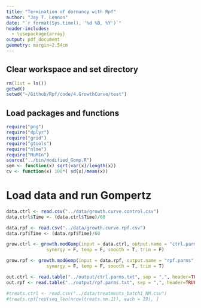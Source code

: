 ```yaml
---
title: "Termination of dormancy with Rpf"
author: "Jay T. Lennon"
date: "`r format(Sys.time(), '%d %B, %Y')`"
header-includes:
  - \usepackage{array}
output: pdf_document
geometry: margin=2.54cm
---
```


## Clear workspace and set directory
```r
rm(list = ls())
getwd()
setwd("~/Github/Rpf/code/4.GrowthCurve/test")
```

## Load packages and functions
```r
require("png")
require("dplyr")
require("grid")
require("gtools")
require("nlme")
require("MuMIn")
source("../bin/modified_Gomp.R")
sem <- function(x) sqrt(var(x)/length(x))
cv <- function(x) 100*( sd(x)/mean(x))
```

# Load data and run Gompertz
```r
data.ctrl <- read.csv("../data/growth.curve.control.csv")
data.ctrl$Time <- (data.ctrl$Time)/60

data.rpf <- read.csv("../data/growth.curve.rpf.csv")
data.rpf$Time <- (data.rpf$Time)/60

grow.ctrl <- growth.modGomp(input = data.ctrl, output.name = "ctrl.parms",
               synergy = F, temp = F, smooth = T, trim = F)

grow.rpf <- growth.modGomp(input = data.rpf, output.name = "rpf.parms",
               synergy = F, temp = F, smooth = T, trim = T)

out.ctrl <- read.table("../output/ctrl.parms.txt", sep = ",", header=TRUE)
out.rpf <- read.table("../output/rpf.parms.txt", sep = ",", header=TRUE)

#treats.ctrl <- read.csv("../data/treatments_batch1_NM.csv")
#treats.rpf[rep(seq_len(nrow(treats.nm.1)), each = 19), ]
```